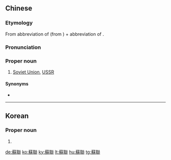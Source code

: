 {{also|苏联}}
==Chinese==
{{zh-forms|s=苏联}}

===Etymology===
From abbreviation of {{zh-l|蘇維埃}} (from {{etyl|ru|zh}} {{m|ru|сове́т}}) + abbreviation of {{zh-l|聯盟|union}}.

===Pronunciation===
{{zh-pron
|m=Sūlián
|c=sou1 lyun4
|h=pfs=Sû-lièn
|md=Sŭ-lièng
|mn=So͘-liân
|w=1su li
|cat=pn
}}

===Proper noun===
{{zh-proper noun}}

# [[Soviet Union]], [[USSR]]

====Synonyms====
* {{zh-l|蘇維埃聯盟}}

{{zh-cat|History}}

----

==Korean==
{{ko-hanjatab}}

===Proper noun===
{{ko-proper noun|hj|hangeul=소련}}

# {{hanja form of|소련|[[Soviet Union]], [[USSR]]}}

[[de:蘇聯]]
[[ko:蘇聯]]
[[ky:蘇聯]]
[[lt:蘇聯]]
[[hu:蘇聯]]
[[tg:蘇聯]]
